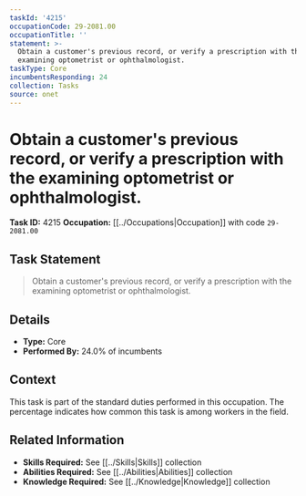```yaml
---
taskId: '4215'
occupationCode: 29-2081.00
occupationTitle: ''
statement: >-
  Obtain a customer's previous record, or verify a prescription with the
  examining optometrist or ophthalmologist.
taskType: Core
incumbentsResponding: 24
collection: Tasks
source: onet
---
```

# Obtain a customer's previous record, or verify a prescription with the examining optometrist or ophthalmologist.

**Task ID:** 4215
**Occupation:** [[../Occupations|Occupation]] with code `29-2081.00`

## Task Statement

> Obtain a customer's previous record, or verify a prescription with the examining optometrist or ophthalmologist.

## Details

- **Type:** Core
- **Performed By:** 24.0% of incumbents

## Context

This task is part of the standard duties performed in this occupation. The percentage indicates how common this task is among workers in the field.

## Related Information

- **Skills Required:** See [[../Skills|Skills]] collection
- **Abilities Required:** See [[../Abilities|Abilities]] collection
- **Knowledge Required:** See [[../Knowledge|Knowledge]] collection
